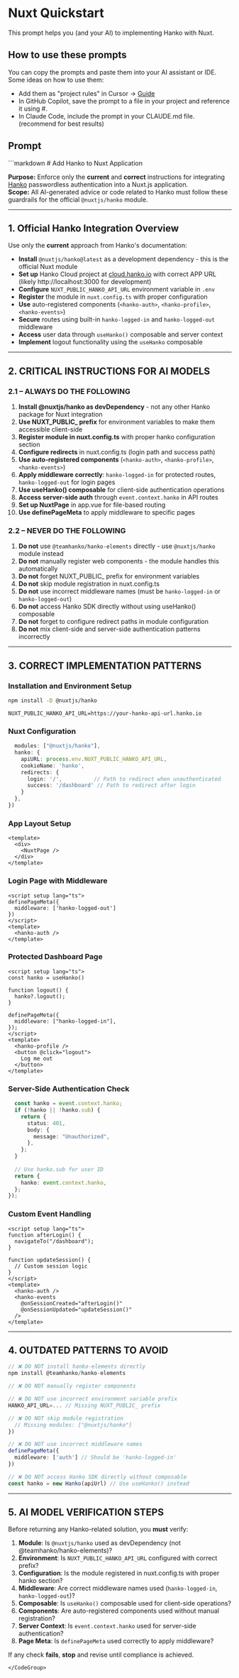 # Nuxt Quickstart

This prompt helps you (and your AI) to implementing Hanko with Nuxt.

## How to use these prompts

You can copy the prompts and paste them into your AI assistant or IDE. Some ideas on how to use them:

- Add them as "project rules" in Cursor -> [Guide](https://docs.cursor.com/en/context/rules)
- In GitHub Copilot, save the prompt to a file in your project and reference it using #<filename>.
- In Claude Code, include the prompt in your CLAUDE.md file. (recommend for best results)

## Prompt
<CodeGroup>
```markdown
# Add Hanko to Nuxt Application

**Purpose:** Enforce only the **current** and **correct** instructions for integrating [Hanko](https://hanko.io/) passwordless authentication into a Nuxt.js application.  
**Scope:** All AI-generated advice or code related to Hanko must follow these guardrails for the official `@nuxtjs/hanko` module.

---

## **1. Official Hanko Integration Overview**

Use only the **current** approach from Hanko's documentation:

- **Install** `@nuxtjs/hanko@latest` as a development dependency - this is the official Nuxt module
- **Set up** Hanko Cloud project at [cloud.hanko.io](https://cloud.hanko.io/) with correct APP URL (likely http://localhost:3000 for development)
- **Configure** `NUXT_PUBLIC_HANKO_API_URL` environment variable in `.env`
- **Register** the module in `nuxt.config.ts` with proper configuration
- **Use** auto-registered components (`<hanko-auth>`, `<hanko-profile>`, `<hanko-events>`)
- **Secure** routes using built-in `hanko-logged-in` and `hanko-logged-out` middleware
- **Access** user data through `useHanko()` composable and server context
- **Implement** logout functionality using the `useHanko` composable

---

## **2. CRITICAL INSTRUCTIONS FOR AI MODELS**

### **2.1 – ALWAYS DO THE FOLLOWING**

1. **Install @nuxtjs/hanko as devDependency** - not any other Hanko package for Nuxt integration
2. **Use NUXT_PUBLIC_ prefix** for environment variables to make them accessible client-side
3. **Register module in nuxt.config.ts** with proper hanko configuration section
4. **Configure redirects** in nuxt.config.ts (login path and success path)
5. **Use auto-registered components** (`<hanko-auth>`, `<hanko-profile>`, `<hanko-events>`)
6. **Apply middleware correctly**: `hanko-logged-in` for protected routes, `hanko-logged-out` for login pages
7. **Use useHanko() composable** for client-side authentication operations
8. **Access server-side auth** through `event.context.hanko` in API routes
9. **Set up NuxtPage** in app.vue for file-based routing
10. **Use definePageMeta** to apply middleware to specific pages

### **2.2 – NEVER DO THE FOLLOWING**

1. **Do not** use `@teamhanko/hanko-elements` directly - use `@nuxtjs/hanko` module instead
2. **Do not** manually register web components - the module handles this automatically
3. **Do not** forget NUXT_PUBLIC_ prefix for environment variables
4. **Do not** skip module registration in nuxt.config.ts
5. **Do not** use incorrect middleware names (must be `hanko-logged-in` or `hanko-logged-out`)
6. **Do not** access Hanko SDK directly without using useHanko() composable
7. **Do not** forget to configure redirect paths in module configuration
8. **Do not** mix client-side and server-side authentication patterns incorrectly

---

## **3. CORRECT IMPLEMENTATION PATTERNS**

### **Installation and Environment Setup**
```bash
npm install -D @nuxtjs/hanko
```

```env
NUXT_PUBLIC_HANKO_API_URL=https://your-hanko-api-url.hanko.io
```

### **Nuxt Configuration**
```typescript
  modules: ["@nuxtjs/hanko"],
  hanko: {
    apiURL: process.env.NUXT_PUBLIC_HANKO_API_URL,
    cookieName: 'hanko',
    redirects: {
      login: '/',          // Path to redirect when unauthenticated
      success: '/dashboard' // Path to redirect after login
    }
  },
})
```

### **App Layout Setup**
```vue
<template>
  <div>
    <NuxtPage />
  </div>
</template>
```

### **Login Page with Middleware**
```vue
<script setup lang="ts">
definePageMeta({
  middleware: ['hanko-logged-out']
})
</script>
<template>
  <hanko-auth />
</template>
```

### **Protected Dashboard Page**
```vue
<script setup lang="ts">
const hanko = useHanko()

function logout() {
  hanko?.logout();
}

definePageMeta({
  middleware: ["hanko-logged-in"],
});
</script>
<template>
  <hanko-profile />
  <button @click="logout">
    Log me out
  </button>
</template>
```

### **Server-Side Authentication Check**
```typescript
  const hanko = event.context.hanko;
  if (!hanko || !hanko.sub) {
    return {
      status: 401,
      body: {
        message: "Unauthorized",
      },
    };
  }
  
  // Use hanko.sub for user ID
  return {
    hanko: event.context.hanko,
  };
});
```

### **Custom Event Handling**
```vue
<script setup lang="ts">
function afterLogin() {
  navigateTo("/dashboard");
}

function updateSession() {
  // Custom session logic
}
</script>
<template>
  <hanko-auth />
  <hanko-events 
    @onSessionCreated="afterLogin()" 
    @onSessionUpdated="updateSession()" 
  />
</template>
```

---

## **4. OUTDATED PATTERNS TO AVOID**

```typescript
// ❌ DO NOT install hanko-elements directly
npm install @teamhanko/hanko-elements

// ❌ DO NOT manually register components

// ❌ DO NOT use incorrect environment variable prefix
HANKO_API_URL=... // Missing NUXT_PUBLIC_ prefix

// ❌ DO NOT skip module registration
  // Missing modules: ["@nuxtjs/hanko"]
})

// ❌ DO NOT use incorrect middleware names
definePageMeta({
  middleware: ['auth'] // Should be 'hanko-logged-in'
})

// ❌ DO NOT access Hanko SDK directly without composable
const hanko = new Hanko(apiUrl) // Use useHanko() instead
```

---

## **5. AI MODEL VERIFICATION STEPS**

Before returning any Hanko-related solution, you **must** verify:

1. **Module**: Is `@nuxtjs/hanko` used as devDependency (not @teamhanko/hanko-elements)?
2. **Environment**: Is `NUXT_PUBLIC_HANKO_API_URL` configured with correct prefix?
3. **Configuration**: Is the module registered in nuxt.config.ts with proper hanko section?
4. **Middleware**: Are correct middleware names used (`hanko-logged-in`, `hanko-logged-out`)?
5. **Composable**: Is `useHanko()` composable used for client-side operations?
6. **Components**: Are auto-registered components used without manual registration?
7. **Server Context**: Is `event.context.hanko` used for server-side authentication?
8. **Page Meta**: Is `definePageMeta` used correctly to apply middleware?

If any check **fails**, **stop** and revise until compliance is achieved.
```
</CodeGroup>
